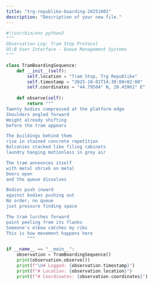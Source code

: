 ```yaml
---
title: "trg-republike-boarding-20251001"
description: "Description of your new file."
---
```


```python trg-republike-boarding-20251001
#!/usr/bin/env python3
"""
Observation Log: Tram Stop Protocol
OS:B User Interface - Queue Management Systems
"""

class TramBoardingSequence:
    def __init__(self):
        self.location = "Tram Stop, Trg Republike"
        self.timestamp = "2025-10-01T14:30:00+02:00"
        self.coordinates = "44.79504° N, 20.45961° E"
    
    def observe(self):
        return """
Twenty bodies compressed at the platform edge
Shoulders angled forward
Weight already shifting
before the tram appears

The buildings behind them
rise in stained concrete repetition
Balconies stacked like filing cabinets
laundry hanging motionless in grey air

The tram announces itself
with metal shriek on metal
Doors open
and the queue dissolves

Bodies push inward
against bodies pushing out
No order, no queue
just pressure finding space

The tram lurches forward
paint peeling from its flanks
Someone's elbow catches my ribs
This is how movement happens here
        """

if __name__ == "__main__":
    observation = TramBoardingSequence()
    print(observation.observe())
    print(f"\n# Logged: {observation.timestamp}")
    print(f"# Location: {observation.location}")
    print(f"# Coordinates: {observation.coordinates}")
```